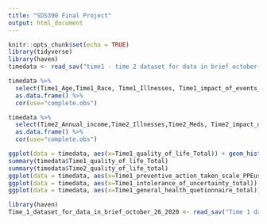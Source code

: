 ```yaml
---
title: "SDS390 Final Project"
output: html_document
---
```


```r
knitr::opts_chunk$set(echo = TRUE)
library(tidyverse)
library(haven)
timedata <- read_sav("time1 - time 2 dataset for data in brief october-26-2020.sav")
```

```r
timedata %>%
  select(Time1_Age,Time1_Race, Time1_Illnesses, Time1_impact_of_events_scale_total, Time1_Educational_attainment, Time1_meds, Time1_patient_health_questionnaire_total,Time1_perceived_susceptibility_to_COVID19 ,Time1_general_health_quetionnaire_total, Time1_Employment_After_COVID, Time1_intolerance_of_uncertainty_total, Time1_intolerance_of_uncertainty_total, Time1_Gender, Time1_perceived_vulnerability_to_disease,Time1_self_isolation_yes_or_no,Time1_number_of_times_leave_home_per_day, Time1_preventive_action_taken_scale_avoid_travel_people,Time1_Marital_status, Time1_five_factor_mindfulness_questionnaire_total, Time1_Religious_Affiliation, Time1_preventive_action_taken_scale_avoid_travel_people, Time1_preventive_action_taken_scale_PPEuse, Time1_quality_of_life_Total) %>%
  as.data.frame() %>%
  cor(use="complete.obs")
```

```r
timedata %>%
  select(Time2_Annual_income,Time2_Illnesses,Time2_Meds, Time2_impact_of_events_scale_total, Time2_employment_status, Time2_patient_health_questionnaire_total, Time2_intolerance_of_uncertainty_total ,Time2_perceived_susceptibility_to_covid19 ,Time2_self_isolation_yes_or_no, Time2_five_factor_mindfulness_questionnaire_total, Time2_general_health_questionnaire_total, Time2_perceived_vulnerability_to_disease_total,Time2_preventive_action_taken_scale_PPEuse, Time2_quality_of_life_total) %>%
  as.data.frame() %>%
  cor(use="complete.obs")
```

```r
ggplot(data = timedata, aes(x=Time1_quality_of_life_Total)) + geom_histogram()
summary(timedata$Time1_quality_of_life_Total)
summary(timedata$Time2_quality_of_life_total)
ggplot(data = timedata, aes(x=Time1_preventive_action_taken_scale_PPEuse)) + geom_histogram()
ggplot(data = timedata, aes(x=Time1_intolerance_of_uncertainty_total)) + geom_histogram()
ggplot(data = timedata, aes(x=Time1_general_health_quetionnaire_total)) + geom_histogram()


```

```r
library(haven)
Time_1_dataset_for_data_in_brief_october_26_2020 <- read_sav("Time 1 dataset for data in brief october-26-2020.sav")
```

